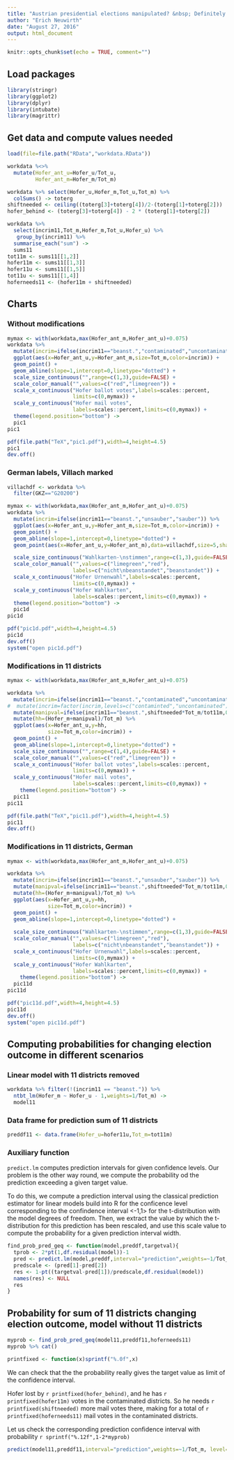```yaml
---
title: "Austrian presidential elections manipulated? &nbsp; Definitely not: Charts and Probabilities"
author: "Erich Neuwirth"
date: "August 27, 2016"
output: html_document
---
```


```r
knitr::opts_chunk$set(echo = TRUE, comment="")
```

## Load packages

```r
library(stringr)
library(ggplot2)
library(dplyr)
library(intubate)
library(magrittr)
```
## Get data and compute values needed

```r
load(file=file.path("RData","workdata.RData"))
```

```r
workdata %<>%
  mutate(Hofer_ant_u=Hofer_u/Tot_u,
         Hofer_ant_m=Hofer_m/Tot_m) 

```


```r
workdata %>% select(Hofer_u,Hofer_m,Tot_u,Tot_m) %>%
  colSums() -> toterg
shiftneeded <- ceiling((toterg[3]+toterg[4])/2-(toterg[1]+toterg[2]))
hofer_behind <- (toterg[3]+toterg[4]) - 2 * (toterg[1]+toterg[2])
```

```r
workdata %>%
  select(incrim11,Tot_m,Hofer_m,Tot_u,Hofer_u) %>%
   group_by(incrim11) %>%
  summarise_each("sum") ->
  sums11
tot11m <- sums11[[1,2]]
hofer11m <- sums11[[1,3]]
hofer11u <- sums11[[1,5]]
tot11u <- sums11[[1,4]]
hoferneeds11 <- (hofer11m + shiftneeded)
```


## Charts

### Without modifications

```r
mymax <- with(workdata,max(Hofer_ant_m,Hofer_ant_u)+0.075)
workdata %>%
  mutate(incrim=ifelse(incrim11=="beanst.","contaminated","uncontaminated")) %>%
  ggplot(aes(x=Hofer_ant_u,y=Hofer_ant_m,size=Tot_m,color=incrim)) +
  geom_point() +
  geom_abline(slope=1,intercept=0,linetype="dotted") +
  scale_size_continuous("",range=c(1,3),guide=FALSE) +
  scale_color_manual("",values=c("red","limegreen")) +
  scale_x_continuous("Hofer ballot votes",labels=scales::percent,
                     limits=c(0,mymax)) +
  scale_y_continuous("Hofer mail votes",
                     labels=scales::percent,limits=c(0,mymax)) +
  theme(legend.position="bottom") ->
  pic1
pic1
```

```r
pdf(file.path("TeX","pic1.pdf"),width=4,height=4.5)
pic1
dev.off()
```


### German labels, Villach marked

```r
villachdf <- workdata %>% 
  filter(GKZ=="G20200")

mymax <- with(workdata,max(Hofer_ant_m,Hofer_ant_u)+0.075)
workdata %>%
  mutate(incrim=ifelse(incrim11=="beanst.","unsauber","sauber")) %>%
  ggplot(aes(x=Hofer_ant_u,y=Hofer_ant_m,size=Tot_m,color=incrim)) +
  geom_point() +
  geom_abline(slope=1,intercept=0,linetype="dotted") +
  geom_point(aes(x=Hofer_ant_u,y=Hofer_ant_m),data=villachdf,size=5,shape="O",inherit.aes=FALSE) +

  scale_size_continuous("Wahlkarten-\nstimmen",range=c(1,3),guide=FALSE) +
  scale_color_manual("",values=c("limegreen","red"),
                     labels=c("nicht\nbeanstandet","beanstandet")) +
  scale_x_continuous("Hofer Urnenwahl",labels=scales::percent,
                     limits=c(0,mymax)) +
  scale_y_continuous("Hofer Wahlkarten",
                     labels=scales::percent,limits=c(0,mymax)) +
  theme(legend.position="bottom") ->
  pic1d
pic1d
```


```r
pdf("pic1d.pdf",width=4,height=4.5)
pic1d
dev.off()
system("open pic1d.pdf")
```

### Modifications in 11 districts


```r
mymax <- with(workdata,max(Hofer_ant_m,Hofer_ant_u)+0.075)

workdata %>%
  mutate(incrim=ifelse(incrim11=="beanst.","contaminated","uncontaminated")) %>%
#  mutate(incrim=factor(incrim,levels=c("contaminted","uncontaminated"))) %>%
  mutate(manipval=ifelse(incrim11=="beanst.",shiftneeded*Tot_m/tot11m,0)) %>%
  mutate(hh=(Hofer_m+manipval)/Tot_m) %>%
  ggplot(aes(x=Hofer_ant_u,y=hh,
             size=Tot_m,color=incrim)) +
  geom_point() +
  geom_abline(slope=1,intercept=0,linetype="dotted") +
  scale_size_continuous("",range=c(1,4),guide=FALSE) +
  scale_color_manual("",values=c("red","limegreen")) +
  scale_x_continuous("Hofer ballot votes",labels=scales::percent,
                     limits=c(0,mymax)) +
  scale_y_continuous("Hofer mail votes",
                     labels=scales::percent,limits=c(0,mymax)) +
    theme(legend.position="bottom") ->
  pic11
pic11
```


```r
pdf(file.path("TeX","pic11.pdf"),width=4,height=4.5)
pic11
dev.off()
```

### Modifications in 11 districts, German


```r
mymax <- with(workdata,max(Hofer_ant_m,Hofer_ant_u)+0.075)

workdata %>%
  mutate(incrim=ifelse(incrim11=="beanst.","unsauber","sauber")) %>%
  mutate(manipval=ifelse(incrim11=="beanst.",shiftneeded*Tot_m/tot11m,0)) %>%
  mutate(hh=(Hofer_m+manipval)/Tot_m) %>%
  ggplot(aes(x=Hofer_ant_u,y=hh,
             size=Tot_m,color=incrim)) +
  geom_point() +
  geom_abline(slope=1,intercept=0,linetype="dotted") +
  
  scale_size_continuous("Wahlkarten-\nstimmen",range=c(1,3),guide=FALSE) +
  scale_color_manual("",values=c("limegreen","red"),
                     labels=c("nicht\nbeanstandet","beanstandet")) +
  scale_x_continuous("Hofer Urnenwahl",labels=scales::percent,
                     limits=c(0,mymax)) +
  scale_y_continuous("Hofer Wahlkarten",
                     labels=scales::percent,limits=c(0,mymax)) +
    theme(legend.position="bottom") ->
  pic11d
pic11d
```


```r
pdf("pic11d.pdf",width=4,height=4.5)
pic11d
dev.off()
system("open pic11d.pdf")
```




## Computing probabilities for changing election outcome in different scenarios

### Linear model with 11 districts removed

```r
workdata %>% filter(!(incrim11 == "beanst.")) %>%
  ntbt_lm(Hofer_m ~ Hofer_u - 1,weights=1/Tot_m) ->
  model11
```

### Data frame for prediction sum of 11 districts

```r
preddf11 <- data.frame(Hofer_u=hofer11u,Tot_m=tot11m)  
```

### Auxiliary function

`predict.lm` computes prediction intervals for given confidence levels.
Our problem is the other way round, we compute the probability od
the prediction exceeding a given target value.

To do this, we compute a prediction interval using
the classical prediction estimator for linear models build into R
for the conficence level corresponding to the confindence interval
<-1,1> for the t-distribution with the model degrees of freedom.
Then, we extract the value by which the t-distribution for this prediction has been rescaled,
and use this scale value to compute the probability for a given prediction interval width. 


```r
find_prob_pred_geq <- function(model,preddf,targetval){
  tprob <- 2*pt(1,df.residual(model))-1
  pred <- predict.lm(model,preddf,interval="prediction",weights=~1/Tot_m,level=tprob)
  predscale <- (pred[1]-pred[2])
  res <- 1-pt((targetval-pred[1])/predscale,df.residual(model))
  names(res) <- NULL
  res
}
```


## Probability for sum of 11 districts changing election outcome, model without 11 districts

```r
myprob <- find_prob_pred_geq(model11,preddf11,hoferneeds11)  
myprob %>% cat()
```

```r
printfixed <- function(x)sprintf("%.0f",x)
```

We can check that the the probability really gives the target value as limit
of the confidence interval.

Hofer lost by `r printfixed(hofer_behind)`, and he has `r printfixed(hofer11m)` votes in the contaminated districts.
So he needs `r printfixed(shiftneeded)` more mail votes there, making for a total of
`r printfixed(hoferneeds11)` mail votes in the contaminated districts.

Let us check the corresponding prediction confidence interval with probability `r sprintf("%.12f",1-2*myprob)`

```r
predict(model11,preddf11,interval="prediction",weights=~1/Tot_m, level=1-2*myprob)
```

